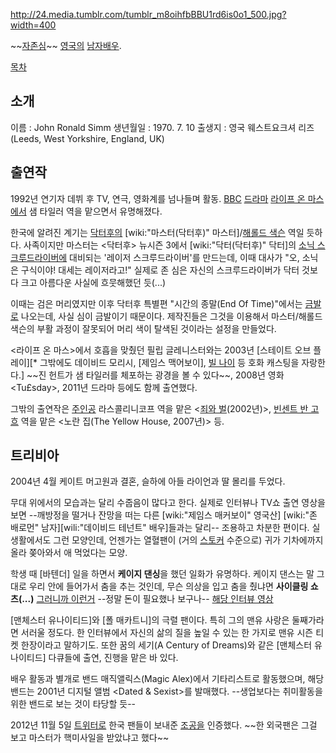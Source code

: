 http://24.media.tumblr.com/tumblr_m8oihfbBBU1rd6is0o1_500.jpg?width=400

~~[[자존심]]~~
[[영국]]의 [[남자]][[배우]].

[[목차]]

== 소개 ==
이름 : John Ronald Simm
생년월일 : 1970. 7. 10
출생지 : 영국 웨스트요크셔 리즈(Leeds, West Yorkshire, England, UK)

== 출연작 ==
1992년 연기자 데뷔 후 TV, 연극, 영화계를 넘나들며 활동. [[BBC]] [[드라마]] [[라이프 온 마스]]에서 샘 타일러 역을 맡으면서 유명해졌다. 

한국에 알려진 계기는 [[닥터후]]의 [wiki:"마스터(닥터후)" 마스터]/[[해롤드 색슨]] 역일 듯하다. 사족이지만 마스터는 <닥터후> 뉴시즌 3에서 [wiki:"닥터(닥터후)" 닥터]의 [[소닉 스크루드라이버]]에 대비되는 '레이저 스크루드라이버'를 만드는데, 이때 대사가 "오, 소닉은 구식이야! 대세는 레이저라고!" 실제로 존 심은 자신의 스크루드라이버가 닥터 것보다 크고 아름다운 사실에 흐뭇해했던 듯(...)

이때는 검은 머리였지만 이후 닥터후 특별편 "시간의 종말(End Of Time)"에서는 [[금발]]로 나오는데, 사실 심이 금발이기 때문이다. 제작진들은 그것을 이용해서 마스터/해롤드 색슨의 부활 과정이 잘못되어 머리 색이 탈색된 것이라는 설정을 만들었다.

<라이프 온 마스>에서 호흡을 맞췄던 필립 글레니스터와는 2003년 [스테이트 오브 플레이][* 그밖에도 데이비드 모리시, [제임스 맥어보이], [[빌 나이]] 등 호화 캐스팅을 자랑한다.] ~~진 헌트가 샘 타일러를 체포하는 광경을 볼 수 있다~~, 2008년 영화 <Tu£sday>, 2011년 드라마 <Mad dogs> 등에도 함께 출연했다. 

그밖의 출연작은 [[주인공]] 라스콜리니코프 역을 맡은 <[[죄와 벌]](2002년)>, [[빈센트 반 고흐]] 역을 맡은 <노란 집(The Yellow House, 2007년)> 등.

== 트리비아 ==
2004년 4월 케이트 머고원과 결혼, 슬하에 아들 라이언과 딸 몰리를 두었다.

무대 위에서의 모습과는 달리 수줍음이 많다고 한다. 실제로 인터뷰나 TV쇼 출연 영상을 보면 --깨방정을 떨거나 잔망을 떠는 다른 [wiki:"제임스 매커보이" 영국산] [wiki:"존 배로먼" 남자][wili:"데이비드 테넌트" 배우]들과는 달리-- 조용하고 차분한 편이다. 실생활에서도 그런 모양인데, 언젠가는 열혈팬이 (거의 [[스토커]] 수준으로) 귀가 기차에까지 올라 쫒아와서 애 먹었다는 모양.

학생 때 [바텐더] 일을 하면서 '''케이지 댄싱'''을 했던 일화가 유명하다. 케이지 댄스는 말 그대로 우리 안에 들어가서 춤을 추는 것인데, 무슨 의상을 입고 춤을 췄냐면 '''사이클링 쇼츠(...)''' [http://www.google.co.kr/search?q=cycling+shorts&hl=ko&newwindow=1&prmd=imvnsulr&source=lnms&tbm=isch&ei=jwhrT522M5DJmAWsgr2jBg&sa=X&oi=mode_link&ct=mode&cd=2&sqi=2&ved=0CCwQ_AUoAQ&biw=1366&bih=673 그러니까 이런거] --정말 돈이 필요했나 보구나-- [http://www.youtube.com/watch?v=zKHsmTn_140 해당 인터뷰 영상]

[맨체스터 유나이티드]와 [폴 매카트니]의 극렬 팬이다. 특히 그의 맨유 사랑은 둘째가라면 서러울 정도다. 한 인터뷰에서 자신의 삶의 질을 높일 수 있는 한 가지로 맨유 시즌 티켓 한장이라고 말하기도. 또한 꿈의 세기(A Century of Dreams)와 같은 [맨체스터 유나이티드] 다큐들에 출연, 진행을 맡은 바 있다.

배우 활동과 별개로 밴드 매직앨릭스(Magic Alex)에서 기타리스트로 활동했으며, 해당 밴드는 2001년 디지털 앨범 <Dated & Sexist>를 발매했다. --생업보다는 취미활동을 위한 밴드로 보는 것이 타당할 듯-- 

2012년 11월 5일 [[트위터]]로 한국 팬들이 보내준 [[조공]]을 인증했다. ~~한 외국팬은 그걸 보고 마스터가 핵미사일을 받았냐고 했다~~
